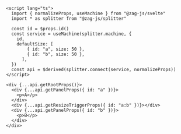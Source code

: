 ```svelte
<script lang="ts">
  import { normalizeProps, useMachine } from "@zag-js/svelte"
  import * as splitter from "@zag-js/splitter"

  const id = $props.id()
  const service = useMachine(splitter.machine, {
    id,
    defaultSize: [
        { id: "a", size: 50 },
        { id: "b", size: 50 },
      ],
  })
  const api = $derived(splitter.connect(service, normalizeProps))
</script>

<div {...api.getRootProps()}>
  <div {...api.getPanelProps({ id: "a" })}>
    <p>A</p>
  </div>
  <div {...api.getResizeTriggerProps({ id: "a:b" })}></div>
  <div {...api.getPanelProps({ id: "b" })}>
    <p>B</p>
  </div>
</div>
```
